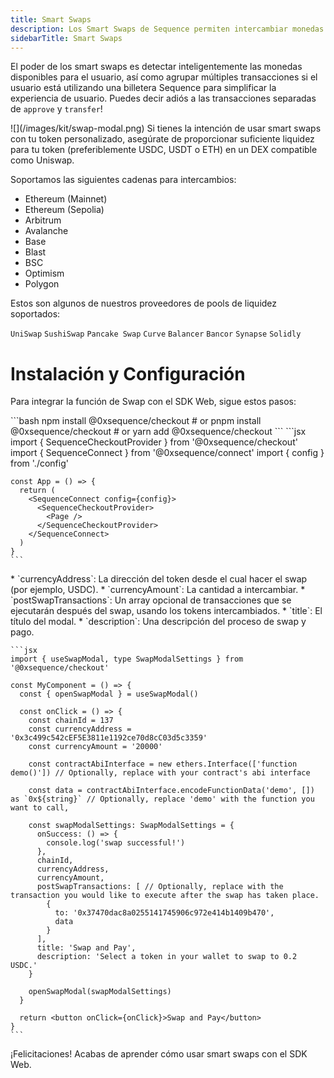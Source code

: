 ```yaml
---
title: Smart Swaps
description: Los Smart Swaps de Sequence permiten intercambiar monedas en las billeteras de los jugadores por otra moneda en la misma cadena. Los desarrolladores pueden definir la moneda objetivo y Sequence se encargará de todo, incluyendo la interfaz de usuario y el flujo a través del SDK Web.
sidebarTitle: Smart Swaps
---
```


El poder de los smart swaps es detectar inteligentemente las monedas disponibles para el usuario, así como agrupar múltiples transacciones si el usuario está utilizando una billetera Sequence para simplificar la experiencia de usuario. Puedes decir adiós a las transacciones separadas de `approve` y `transfer`!

<Frame>
  ![](/images/kit/swap-modal.png)
</Frame>

<Note>
  Si tienes la intención de usar smart swaps con tu token personalizado, asegúrate de proporcionar suficiente liquidez para tu token (preferiblemente USDC, USDT o ETH) en un DEX compatible como Uniswap.
</Note>

Soportamos las siguientes cadenas para intercambios:

* Ethereum (Mainnet)
* Ethereum (Sepolia)
* Arbitrum
* Avalanche
* Base
* Blast
* BSC
* Optimism
* Polygon

Estos son algunos de nuestros proveedores de pools de liquidez soportados:

`UniSwap` `SushiSwap` `Pancake Swap` `Curve` `Balancer` `Bancor` `Synapse` `Solidly`

# Instalación y Configuración

Para integrar la función de Swap con el SDK Web, sigue estos pasos:

<Steps>
  <Step title="Install the @0xsequence/checkout library">
    ```bash
    npm install @0xsequence/checkout
    # or
    pnpm install @0xsequence/checkout
    # or
    yarn add @0xsequence/checkout
    ```
  </Step>

  <Step title="Place the `SequenceCheckoutProvider` below the `SequenceConnect` Provider in your App:">
    ```jsx
    import { SequenceCheckoutProvider } from '@0xsequence/checkout'
    import { SequenceConnect } from '@0xsequence/connect'
    import { config } from './config'

    const App = () => {
      return (
        <SequenceConnect config={config}>
          <SequenceCheckoutProvider>
            <Page />
          </SequenceCheckoutProvider>
        </SequenceConnect>
      )
    }
    ```
  </Step>

  <Step title="Import Swap Dependencies and Logic">
    * `currencyAddress`: La dirección del token desde el cual hacer el swap (por ejemplo, USDC).
    * `currencyAmount`: La cantidad a intercambiar.
    * `postSwapTransactions`: Un array opcional de transacciones que se ejecutarán después del swap, usando los tokens intercambiados.
    * `title`: El título del modal.
    * `description`: Una descripción del proceso de swap y pago.

    ```jsx
    import { useSwapModal, type SwapModalSettings } from '@0xsequence/checkout'

    const MyComponent = () => {
      const { openSwapModal } = useSwapModal()

      const onClick = () => {
        const chainId = 137
        const currencyAddress = '0x3c499c542cEF5E3811e1192ce70d8cC03d5c3359'
        const currencyAmount = '20000'

        const contractAbiInterface = new ethers.Interface(['function demo()']) // Optionally, replace with your contract's abi interface

        const data = contractAbiInterface.encodeFunctionData('demo', []) as `0x${string}` // Optionally, replace 'demo' with the function you want to call,

        const swapModalSettings: SwapModalSettings = {
          onSuccess: () => {
            console.log('swap successful!')
          },
          chainId,
          currencyAddress,
          currencyAmount,
          postSwapTransactions: [ // Optionally, replace with the transaction you would like to execute after the swap has taken place.
            {
              to: '0x37470dac8a0255141745906c972e414b1409b470',
              data
            }
          ],
          title: 'Swap and Pay',
          description: 'Select a token in your wallet to swap to 0.2 USDC.'
        }

        openSwapModal(swapModalSettings)
      }

      return <button onClick={onClick}>Swap and Pay</button>
    }
    ```
  </Step>
</Steps>

¡Felicitaciones! Acabas de aprender cómo usar smart swaps con el SDK Web.
